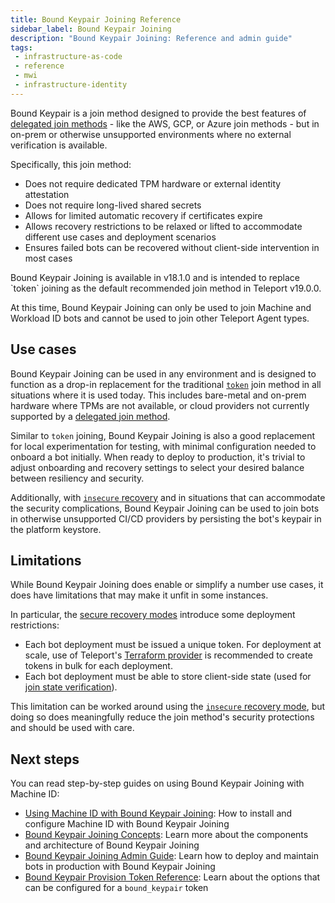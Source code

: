 ```yaml
---
title: Bound Keypair Joining Reference
sidebar_label: Bound Keypair Joining
description: "Bound Keypair Joining: Reference and admin guide"
tags:
 - infrastructure-as-code
 - reference
 - mwi
 - infrastructure-identity
---
```


Bound Keypair is a join method designed to provide the best features of
[delegated join methods][s-vs-d] - like the AWS, GCP, or Azure join
methods - but in on-prem or otherwise unsupported environments where no external
verification is available.

Specifically, this join method:
- Does not require dedicated TPM hardware or external identity attestation
- Does not require long-lived shared secrets
- Allows for limited automatic recovery if certificates expire
- Allows recovery restrictions to be relaxed or lifted to accommodate different
  use cases and deployment scenarios
- Ensures failed bots can be recovered without client-side intervention in most
  cases

<Admonition type="tip" title="Preview Note">
Bound Keypair Joining is available in v18.1.0 and is intended to replace `token`
joining as the default recommended join method in Teleport v19.0.0.

At this time, Bound Keypair Joining can only be used to join Machine and
Workload ID bots and cannot be used to join other Teleport Agent types.
</Admonition>

## Use cases

Bound Keypair Joining can be used in any environment and is designed to function
as a drop-in replacement for the traditional [`token`][ephemeral] join method in
all situations where it is used today. This includes bare-metal and on-prem
hardware where TPMs are not available, or cloud providers not currently
supported by a [delegated join method][delegated].

Similar to `token` joining, Bound Keypair Joining is also a good replacement for
local experimentation for testing, with minimal configuration needed to onboard
a bot initially. When ready to deploy to production, it's trivial to adjust
onboarding and recovery settings to select your desired balance between
resiliency and security.

Additionally, with [`insecure` recovery](admin-guide.mdx#disabling-join-state-verification)
and in situations that can accommodate the security complications, Bound Keypair
Joining can be used to join bots in otherwise unsupported CI/CD providers by
persisting the bot's keypair in the platform keystore.

## Limitations

While Bound Keypair Joining does enable or simplify a number use cases, it does
have limitations that may make it unfit in some instances.

In particular, the [secure recovery modes](concepts.mdx#recovery) introduce some deployment
restrictions:
- Each bot deployment must be issued a unique token. For deployment at scale,
  use of Teleport's
  [Terraform provider](../../../infrastructure-as-code/terraform-provider/terraform-provider.mdx) is
  recommended to create tokens in bulk for each deployment.
- Each bot deployment must be able to store client-side state (used for
  [join state verification](concepts.mdx#join-state-verification)).

This limitation can be worked around using the
[`insecure` recovery mode](admin-guide.mdx#disabling-join-state-verification), but doing so
does meaningfully reduce the join method's security protections and should be
used with care.

## Next steps

You can read step-by-step guides on using Bound Keypair Joining with Machine ID:

- [Using Machine ID with Bound Keypair Joining](./getting-started.mdx):
  How to install and configure Machine ID with Bound Keypair Joining
- [Bound Keypair Joining Concepts](./concepts.mdx): Learn more about the
  components and architecture of Bound Keypair Joining
- [Bound Keypair Joining Admin Guide](./admin-guide.mdx): Learn how to deploy
  and maintain bots in production with Bound Keypair Joining
- [Bound Keypair Provision Token Reference](../../../deployment/join-methods.mdx#bound-keypair-bound_keypair): Learn about the options that can be configured for a `bound_keypair` token

[delegated]: ../../../deployment/join-methods.mdx#delegated-join-methods
[ephemeral]: ../../../architecture/machine-id-architecture.mdx#ephemeral-token
[token]: ../../../deployment/join-methods.mdx#ephemeral-tokens
[s-vs-d]: ../../../deployment/join-methods.mdx#secret-vs-delegated
